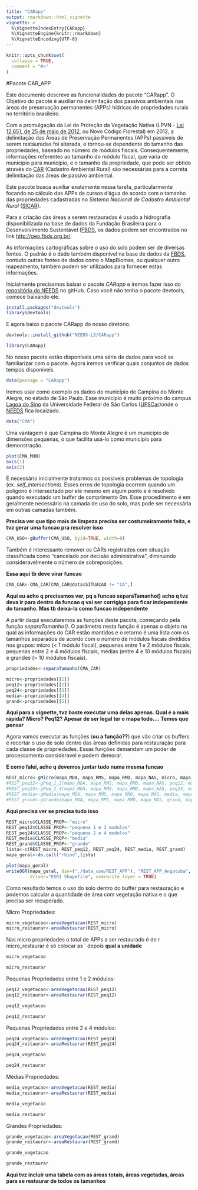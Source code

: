```yaml
---
title: "CARapp"
output: rmarkdown::html_vignette
vignette: >
  %\VignetteIndexEntry{CARapp}
  %\VignetteEngine{knitr::rmarkdown}
  %\VignetteEncoding{UTF-8}
---
```


```r
knitr::opts_chunk$set(
  collapse = TRUE,
  comment = "#>"
)
```

#Pacote CAR_APP

Este documento descreve as funcionalidades do pacote "CARapp". O Objetivo do pacote é auxiliar na delimitação dos passivos ambientais  nas áreas de preservação permanentes (APPs) hídricas de propriedades rurais no território brasileiro.

Com a promulgação da Lei de Proteção da Vegetação Nativa (LPVN - [Lei 12.651, de 25 de maio de 2012](http://www.planalto.gov.br/ccivil_03/_ato2011-2014/2012/lei/l12651.htm), ou Novo Código Florestal) em 2012, a delimitação das Áreas de Preservação Permanentes (APPs) passíveis de serem restauradas foi alterada, e tornou-se dependente do tamanho das propriedades, baseado no número de módulos fiscais. Consequentemente,  informações referentes ao tamanho do módulo fiscal, que varia de município para município, e o tamanho da propriedade, que pode ser obtido através do [CAR](https://www.car.gov.br/) (Cadastro Ambiental Rural) são necessárias para a correta delimitação das áreas de passivo ambiental.

Este pacote busca auxiliar exatamente nessa tarefa, particularmente focando no cálculo das APPs de cursos d'água de acordo com o tamanho das propriedades cadastradas no *Sistema Nacional de Cadastro Ambiental Rural* ([SICAR](https://www.car.gov.br/publico/imoveis/index)).

Para a criação das áreas a serem restauradas é usado a hidrografia disponibilizada na base de dados da Fundação Brasileira para o Desenvolvimento Sustentável ([FBDS](https://www.fbds.org.br/), os dados podem ser encontrados no link <http://geo.fbds.org.br/>. 

As informações cartográficas sobre o uso do solo podem ser de diversas fontes. O padrão é o dado também disponível na base de dados da [FBDS](https://www.fbds.org.br/), contudo outras fontes de dados como o MapBiomas, ou qualquer outro mapeamento, também podem ser utilizados para fornecer estas informações.

Inicialmente precisamos baixar o pacote *CARapp* e iremos fazer isso do [repositório do NEEDS](https://github.com/NEEDS-LS) no gitHub. Caso você não tenha o pacote devtools, comece baixando ele.
```r
install.packages("devtools")
library(devtools)
```

E agora baixo o pacote CARapp do nosso diretório.
```r
devtools::install_github("NEEDS-LS/CARapp")
```

```r
library(CARapp)
```

No nosso pacote estão disponíveis uma série de dados para você se familiarizar com o pacote. Agora iremos verificar quais conjuntos de dados tempos disponíveis.
```r
data(package = "CARapp") 
```

Iremos usar como exemplo os dados do município de Campina do Monte Alegre, no estado de São Paulo. Esse município é muito próximo do campus [Lagoa do Sino](https://www.lagoadosino.ufscar.br/) da Universidade Federal de São Carlos ([UFSCar](https://www2.ufscar.br/))onde o [NEEDS](https://www.needs.ufscar.br/) fica locaizado.

```r
data("CMA")
```

Uma vantagem é que Campina do Monte Alegre é um município de dimensões pequenas, o que facilita usá-lo como município para demonstração. 
```r
plot(CMA_MUN)
axis(1)
axis(2)
```


É necessário inicialmente tratarmos os possíveis problemas de topologia (ex. *self_intersections*). Esses erros de topologia ocorrem quando um poligono é intersectado por ele mesmo em algum ponto e é resolvido quando executado um buffer de comprimento 0m. Esse procedimento é em geralmente necessário na camada de uso do solo, mas pode ser necessária em outras camadas também.

**Precisa ver que tipo mais de limpeza precisa ser costumeiramente feita, e tvz gerar uma funcao pra resolver isso**

```r
CMA_USO<-gBuffer(CMA_USO, byid=TRUE, width=0)
```

Também é interessante remover os CARs registrados com situação classificada como "cancelado por decisão administrativa", diminuindo consideravelmente o número de sobreposições.

**Essa aqui tb deve virar funcao**
```r
CMA_CAR<-CMA_CAR[CMA_CAR@data$SITUACAO != "CA",]
```

**Aqui eu acho q precisamos ver, pq a funcao separaTamanho() acho q tvz deva ir para dentro da funcao q vai ser corrigiga para ficar independente do tamanho. Mas tb deixa-la como funcao independente**

A partir daqui executaremos as funções deste pacote, começando pela função *separaTamanho()*. O parâmetro nesta função é apenas o objeto na qual as informações do CAR estão mantidos e o retorno é uma lista com os tamanhos separados de acordo com o número de módulos fiscais divididos nos grupos: micro (< 1 módulo fiscal), pequenas entre 1 e 2 módulos fiscais, pequenas entre 2 e 4 módulos fiscais, médias (entre 4 e 10 módulos fiscais) e grandes (> 10 módulos fiscais).

```r
propriedades<-separaTamanho(CMA_CAR)

micro<-propriedades[[1]]
peq12<-propriedades[[2]]
peq24<-propriedades[[3]]
media<-propriedades[[4]]
grand<-propriedades[[5]]
```

**Aqui para a vignette, tvz baste executar uma delas apenas. Qual é a mais rápida? Micro? Peq12? Apesar de ser legal ter o mapa todo.... Temos que pensar**

Agora vamos executar as funções (**ou a função??**) que vão criar os buffers e recortar o uso de solo dentro das áreas definidas para restauração para cada classe de propriedades. Essas funções demandam um poder de processamento consideravel e podem demorar.

**E como falei, acho q devemos juntar tudo numa mesma funcao**

```r
REST_micro<-gMicro(mapa_MDA, mapa_RMS, mapa_RMD, mapa_NAS, micro, mapa_USO)
#REST_peq12<-gPeq_1_2(mapa_MDA, mapa_RMS, mapa_RMD, mapa_NAS, peq12, mapa_USO)
#REST_peq24<-gPeq_2_4(mapa_MDA, mapa_RMS, mapa_RMD, mapa_NAS, peq24, mapa_USO)
#REST_media<-gMedia(mapa_MDA, mapa_RMS, mapa_RMD, mapa_NAS, media, mapa_USO)
#REST_grand<-gGrande(mapa_MDA, mapa_RMS, mapa_RMD, mapa_NAS, grand, mapa_USO)
```

**Aqui precisa ver se precisa tudo isso**
```r
REST_micro$CLASSE_PROP<-"micro"
REST_peq12$CLASSE_PROP<-"pequena 1 e 2 modulos"
REST_peq24$CLASSE_PROP<-"pequena 2 e 4 modulos"
REST_media$CLASSE_PROP<-"media"
REST_grand$CLASSE_PROP<-"grande"
lista<-c(REST_micro, REST_peq12, REST_peq24, REST_media, REST_grand)
mapa_geral<-do.call("rbind",lista)

plot(mapa_geral)
writeOGR(mapa_geral, dsn=("./data_use/REST_APP"), "REST_APP_Angatuba", 
         driver="ESRI Shapefile", overwrite_layer = TRUE)
```


Como resultado temos o uso do solo dentro do buffer para restauração e podemos calcular a quantidade de área com vegetação nativa e o que precisa ser recuperado.

Micro Propriedades:

```r
micro_vegetacao<-areaVegetacao(REST_micro)
micro_restaurar<-areaRestaurar(REST_micro)
```

Nas micro propriedades o total de APPs a ser restaurado é de r micro_restaurar é só colocar as ` depois **qual a unidade**
```r
micro_vegetacao
```

```r
micro_restaurar
```

Pequenas Propriedades entre 1 e 2 módulos:

```r
peq12_vegetacao<-areaVegetacao(REST_peq12)
peq12_restaurar<-areaRestaurar(REST_peq12)
```

```r
peq12_vegetacao
```

```r
peq12_restaurar
```

Pequenas Propriedades entre 2 e 4 módulos:

```r
peq24_vegetacao<-areaVegetacao(REST_peq24)
peq24_restaurar<-areaRestaurar(REST_peq24)
```

```r
peq24_vegetacao
```

```r
peq24_restaurar
```

Médias Propriedades:

```r
media_vegetacao<-areaVegetacao(REST_media)
media_restaurar<-areaRestaurar(REST_media)
```

```r
media_vegetacao
```

```r
media_restaurar
```

Grandes Propriedades:

```r
grande_vegetacao<-areaVegetacao(REST_grand)
grande_restaurar<-areaRestaurar(REST_grand)
```

```r
grande_vegetacao
```

```r
grande_restaurar
```

**Aqui tvz incluir uma tabela com as áreas totais, áreas vegetadas, áreas para se restaurar de todos os tamanhos**



